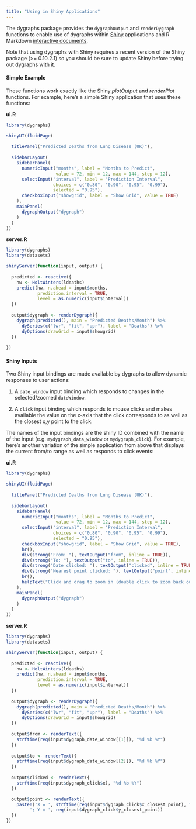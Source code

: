 ```yaml
---
title: "Using in Shiny Applications"
---
```


The dygraphs package provides the `dygraphOutput` and `renderDygraph` functions to enable use of dygraphs within [Shiny](http://shiny.rstudio.com) applications and R Markdown [interactive documents](http://shiny.rstudio.com/articles/interactive-docs.html). 

Note that using dygraphs with Shiny requires a recent version of the Shiny package (>= 0.10.2.1) so you should be sure to update Shiny before trying out dygraphs with it.

#### Simple Example

These functions work exactly like the Shiny *plotOutput* and *renderPlot* functions. For example, here's a simple Shiny application that uses these functions:

**ui.R**

```r
library(dygraphs)

shinyUI(fluidPage(
  
  titlePanel("Predicted Deaths from Lung Disease (UK)"),
  
  sidebarLayout(
    sidebarPanel(
      numericInput("months", label = "Months to Predict", 
                   value = 72, min = 12, max = 144, step = 12),
      selectInput("interval", label = "Prediction Interval",
                  choices = c("0.80", "0.90", "0.95", "0.99"),
                  selected = "0.95"),
      checkboxInput("showgrid", label = "Show Grid", value = TRUE)
    ),
    mainPanel(
      dygraphOutput("dygraph")
    )
  )
))
```

**server.R**

```r
library(dygraphs)
library(datasets)

shinyServer(function(input, output) {
  
  predicted <- reactive({
    hw <- HoltWinters(ldeaths)
    predict(hw, n.ahead = input$months, 
            prediction.interval = TRUE,
            level = as.numeric(input$interval))
  })
  
  output$dygraph <- renderDygraph({
    dygraph(predicted(), main = "Predicted Deaths/Month") %>%
      dySeries(c("lwr", "fit", "upr"), label = "Deaths") %>%
      dyOptions(drawGrid = input$showgrid)
  })
  
})
```


#### Shiny Inputs

Two Shiny input bindings are made available by dygraphs to allow dynamic responses to user actions:

1. A `date_window` input binding which responds to changes in the selected/zoomed `dateWindow`.

2. A `click` input binding which responds to mouse clicks and makes available the value on the x-axis that the click corresponds to as well as the closest x,y point to the click.

The names of the input bindings are the shiny ID combined with the name of the input (e.g. `mydygraph_data_window` or `mydygraph_click`). For example, here's another variation of the simple application from above that displays the current from/to range as well as responds to click events:

**ui.R**
```r
library(dygraphs)

shinyUI(fluidPage(
  
  titlePanel("Predicted Deaths from Lung Disease (UK)"),
  
  sidebarLayout(
    sidebarPanel(
      numericInput("months", label = "Months to Predict", 
                   value = 72, min = 12, max = 144, step = 12),
      selectInput("interval", label = "Prediction Interval",
                  choices = c("0.80", "0.90", "0.95", "0.99"),
                  selected = "0.95"),
      checkboxInput("showgrid", label = "Show Grid", value = TRUE),
      hr(),
      div(strong("From: "), textOutput("from", inline = TRUE)),
      div(strong("To: "), textOutput("to", inline = TRUE)),
      div(strong("Date clicked: "), textOutput("clicked", inline = TRUE)),
      div(strong("Nearest point clicked: "), textOutput("point", inline = TRUE)),
      br(),
      helpText("Click and drag to zoom in (double click to zoom back out).")
    ),
    mainPanel(
      dygraphOutput("dygraph")
    )
  )
))
```

**server.R**

```r
library(dygraphs)
library(datasets)

shinyServer(function(input, output) {
  
  predicted <- reactive({
    hw <- HoltWinters(ldeaths)
    predict(hw, n.ahead = input$months, 
            prediction.interval = TRUE,
            level = as.numeric(input$interval))
  })
  
  output$dygraph <- renderDygraph({
    dygraph(predicted(), main = "Predicted Deaths/Month") %>%
      dySeries(c("lwr", "fit", "upr"), label = "Deaths") %>%
      dyOptions(drawGrid = input$showgrid)
  })
  
  output$from <- renderText({
    strftime(req(input$dygraph_date_window[[1]]), "%d %b %Y")      
  })
  
  output$to <- renderText({
    strftime(req(input$dygraph_date_window[[2]]), "%d %b %Y")
  })
  
  output$clicked <- renderText({
    strftime(req(input$dygraph_click$x), "%d %b %Y")
  })

  output$point <- renderText({
    paste0('X = ', strftime(req(input$dygraph_click$x_closest_point), "%d %b %Y"), 
         '; Y = ', req(input$dygraph_click$y_closest_point))
  })
})
```




